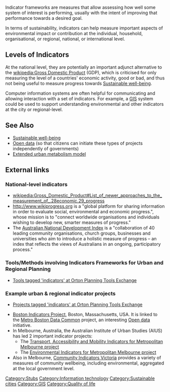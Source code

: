 Indicator frameworks are measures that allow assessing how well some system of interest is performing, usually with the intent of improving that performance towards a desired goal.

In terms of sustainability, indicators can help measure important aspects of environmental impact or contribution at the individual, household, organisational, or regional, national, or international level.

== Levels of Indicators ==

At the national level, they are potentially an important adjunct alternative to the [[wikipedia:Gross Domestic Product]] (GDP), which is criticised for only measuring the level of a countries' economic activity, good or bad, and thus not being useful to measure progress towards [[Sustainable well-being]].

Computer information systems are often helpful for communicating and allowing interaction with a set of indicators. For example, a [[GIS]] system could be used to support understanding environmental and other indicators at the city or regional-level.  

== See Also ==

* [[Sustainable well-being]]
* [[Open data]] (so that citizens can initiate these types of projects independently of governments)
* [[Extended urban metabolism model]]

== External links ==

=== National-level indicators ===

* [[wikipedia:Gross_Domestic_Product#List_of_newer_approaches_to_the_measurement_of_.28economic.29_progress]]
* http://www.wikiprogress.org is a "global platform for sharing information in order to evaluate social, environmental and economic progress.", whose mission is to "connect worldwide organisations and individuals wishing to develop new, smarter measures of progress."
* The [http://www.andi.org.au/ Australian National Development Index] is a "collaboration of 40 leading community organisations, church groups, businesses and universities who aim to introduce a holistic measure of progress – an index that reflects the views of Australians in an ongoing, participatory process."

=== Tools/Methods involving Indicators Frameworks for Urban and Regional Planning ===

* [http://www.planningtoolexchange.org/browse/results/content_type%3Atools%20taxonomy%3A586 Tools tagged 'indicators' at Orton Planning Tools Exchange]

=== Example urban & regional indicator projects ===

* [http://www.planningtoolexchange.org/browse/results/content_type%3Aprojects%20taxonomy%3A586 Projects tagged 'indicators' at Orton Planning Tools Exchange]

* [http://www.bostonindicators.org Boston Indicators Project], Boston, Massachusetts, USA. It is linked to the [http://metrobostondatacommon.org/ Metro Boston Data Common] project, an interesting [[Open data]] initiative.
* In Melbourne, Australia, the Australian Institute of Urban Studies (AIUS) has led 2 important indicator projects:
** The [http://www.aius.org.au/transport/ Transport, Accessibility and Mobility Indicators for Metropolitan Melbourne project]
** The [http://www.aius.org.au/indicators/ Environmental Indicators for Metropolitan Melbourne project]
* Also in Melbourne, [http://www.communityindicators.net.au/ Community Indicators Victoria] provides a variety of measures of community wellbeing, including environmental, aggregated at the local government level.

[[Category:Stubs]]
[[Category:Information technology]]
[[Category:Sustainable cities]]
[[Category:GIS]]
[[Category:Quality of life]]